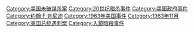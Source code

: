 {{catmore}}
{{Commonscat|Assassination of John F. Kennedy}}

[[Category:美国未破谋杀案|Category:美国未破谋杀案]]
[[Category:20世纪暗杀事件|Category:20世纪暗杀事件]]
[[Category:美国政府事件|Category:美国政府事件]]
[[Category:约翰·F·肯尼迪|Category:约翰·F·肯尼迪]]
[[Category:1963年美国事件|Category:1963年美国事件]]
[[Category:1963年11月|Category:1963年11月]]
[[Category:美国总统遇刺案|Category:美国总统遇刺案]]
[[Category:入鏡暗殺事件|Category:入鏡暗殺事件]]